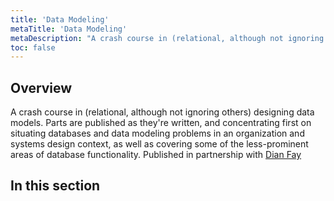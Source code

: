 ```yaml
---
title: 'Data Modeling'
metaTitle: 'Data Modeling'
metaDescription: "A crash course in (relational, although not ignoring others) designing data models.""
toc: false
---
```


## Overview

A crash course in (relational, although not ignoring others) designing data models. Parts are published as they're written, and concentrating first on situating databases and data modeling problems in an organization and systems design context, as well as covering some of the less-prominent areas of database functionality. Published in partnership with [Dian Fay](https://twitter.com/dianmfay?lang=en)

## In this section

<Subsections />

